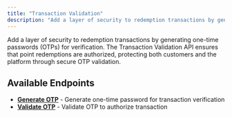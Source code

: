 ```yaml
---
title: "Transaction Validation"
description: "Add a layer of security to redemption transactions by generating one-time passwords (OTPs) for verification."
---
```


Add a layer of security to redemption transactions by generating one-time passwords (OTPs) for verification. The Transaction Validation API ensures that point redemptions are authorized, protecting both customers and the platform through secure OTP validation.

## Available Endpoints

- **[Generate OTP](/api-reference/transactions/transaction-validation/generate-otp)** - Generate one-time password for transaction verification
- **[Validate OTP](/api-reference/transactions/transaction-validation/validate-otp)** - Validate OTP to authorize transaction
